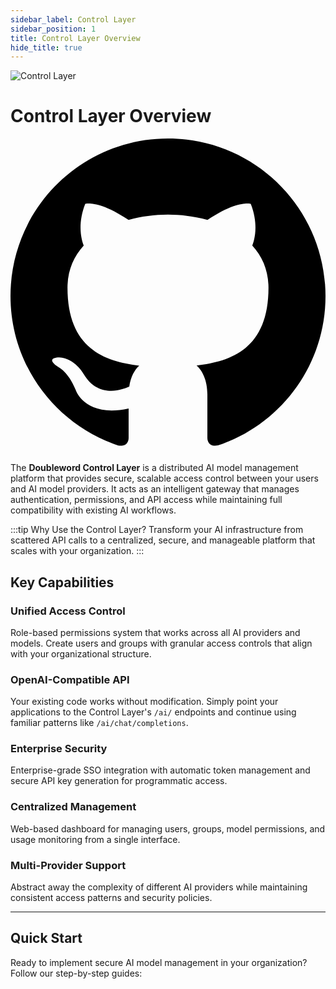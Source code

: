 ```yaml
---
sidebar_label: Control Layer
sidebar_position: 1
title: Control Layer Overview
hide_title: true
---
```


<div className="page-header-with-github page-header-with-custom-icon">
  <div className="page-header-icon">
    <img src="/img/control-layer-icon.png" alt="Control Layer" className="page-header-icon-image" />
  </div>
  <h1>Control Layer Overview</h1>
  <a href="https://github.com/doublewordai/control-layer" target="_blank" className="github-icon-link" title="View on GitHub">
    <svg viewBox="0 0 24 24" xmlns="http://www.w3.org/2000/svg">
      <path d="M12 0c-6.626 0-12 5.373-12 12 0 5.302 3.438 9.8 8.207 11.387.599.111.793-.261.793-.577v-2.234c-3.338.726-4.033-1.416-4.033-1.416-.546-1.387-1.333-1.756-1.333-1.756-1.089-.745.083-.729.083-.729 1.205.084 1.839 1.237 1.839 1.237 1.07 1.834 2.807 1.304 3.492.997.107-.775.418-1.305.762-1.604-2.665-.305-5.467-1.334-5.467-5.931 0-1.311.469-2.381 1.236-3.221-.124-.303-.535-1.524.117-3.176 0 0 1.008-.322 3.301 1.23.957-.266 1.983-.399 3.003-.404 1.02.005 2.047.138 3.006.404 2.291-1.552 3.297-1.23 3.297-1.23.653 1.653.242 2.874.118 3.176.77.84 1.235 1.911 1.235 3.221 0 4.609-2.807 5.624-5.479 5.921.43.372.823 1.102.823 2.222v3.293c0 .319.192.694.801.576 4.765-1.589 8.199-6.086 8.199-11.386 0-6.627-5.373-12-12-12z"/>
    </svg>
  </a>
</div>

The **Doubleword Control Layer** is a distributed AI model management platform that provides secure, scalable access control between your users and AI model providers. It acts as an intelligent gateway that manages authentication, permissions, and API access while maintaining full compatibility with existing AI workflows.

:::tip Why Use the Control Layer?
Transform your AI infrastructure from scattered API calls to a centralized, secure, and manageable platform that scales with your organization.
:::

## Key Capabilities

<div className="capability-list">

### **Unified Access Control**
Role-based permissions system that works across all AI providers and models. Create users and groups with granular access controls that align with your organizational structure.

### **OpenAI-Compatible API**  
Your existing code works without modification. Simply point your applications to the Control Layer's `/ai/` endpoints and continue using familiar patterns like `/ai/chat/completions`.

### **Enterprise Security**
Enterprise-grade SSO integration with automatic token management and secure API key generation for programmatic access.

### **Centralized Management**
Web-based dashboard for managing users, groups, model permissions, and usage monitoring from a single interface.

### **Multi-Provider Support**
Abstract away the complexity of different AI providers while maintaining consistent access patterns and security policies.

</div>

---

## Quick Start

Ready to implement secure AI model management in your organization? Follow our step-by-step guides:

<DocCardList />
